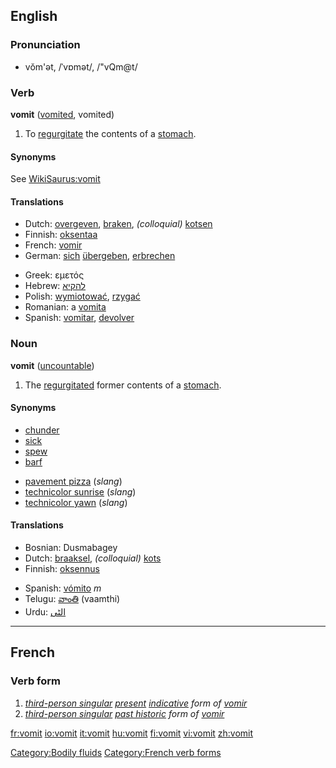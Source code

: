 ==English==

===Pronunciation===
*vŏm'ət, /ˈvɒmət/, /"vQm@t/

===Verb===
'''vomit''' ([[vomited]], vomited)
{{wikipedia}}
#To [[regurgitate]] the contents of a [[stomach]].

====Synonyms====
See [[WikiSaurus:vomit]]

====Translations====
{{top}}
*Dutch: [[overgeven]], [[braken]], ''(colloquial)'' [[kotsen]]
*Finnish: [[oksentaa]]
*French: [[vomir]]
*German: [[sich]] [[übergeben]], [[erbrechen]]
{{mid}}
*Greek: εμετός
*Hebrew: [[להקיא]]
*Polish: [[wymiotować]], [[rzygać]]
*Romanian: a [[vomita]]
*Spanish: [[vomitar]], [[devolver]]
{{bottom}}

===Noun===
'''vomit''' ([[uncountable]])

#The [[regurgitate]]d former contents of a [[stomach]].

====Synonyms====
*[[chunder]]
*[[sick]]
*[[spew]]
*[[barf]]

*[[pavement pizza]] (''slang'')
*[[technicolor sunrise]] (''slang'')
*[[technicolor yawn]] (''slang'')

====Translations====
{{top}}
*Bosnian: Dusmabagey
*Dutch: [[braaksel]], ''(colloquial)'' [[kots]]
*Finnish: [[oksennus]]
{{mid}}
*Spanish: [[vómito]] ''m''
*Telugu: [[వాంతి]] (vaamthi)
*Urdu: [[الٹى]]
{{bottom}}

[[Category:Bodily fluids]]

----
==French==

===Verb form===
'''{{PAGENAME}}'''
# ''[[third-person singular]] [[present]] [[indicative]] form of [[vomir]]''
# ''[[third-person singular]] [[past historic]] form of [[vomitr#French|vomir]]''

[[Category:French verb forms]]

[[fr:vomit]]
[[io:vomit]]
[[it:vomit]]
[[hu:vomit]]
[[fi:vomit]]
[[vi:vomit]]
[[zh:vomit]]
